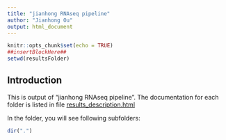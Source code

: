 ```yaml
---
title: "jianhong RNAseq pipeline"
author: "Jianhong Ou"
output: html_document
---
```


```r
knitr::opts_chunk$set(echo = TRUE)
##insertBlockHere##
setwd(resultsFolder)
```

## Introduction

This is output of "jianhong RNAseq pipeline". 
The documentation for each folder is listed in file
[results_description.html](pipeline_info/results_description.html)

In the folder, you will see following subfolders:

```r
dir(".")
```



